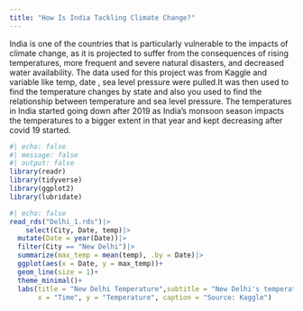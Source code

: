 ```yaml
---
title: "How Is India Tackling Climate Change?"
---
```

India is one of the countries that is particularly vulnerable to the impacts of climate change, as it is projected to suffer from the consequences of rising temperatures, more frequent and severe natural disasters, and decreased water availability. The data used for this project was from Kaggle and variable like temp, date , sea level pressure were pulled.It was then used to find the temperature changes by state and also you used to find the relationship between temperature and sea level pressure. The temperatures in India started going down after 2019 as India's monsoon season impacts the temperatures to a bigger extent in that year and kept decreasing after covid 19 started.


```r
#| echo: false
#| message: false
#| output: false
library(readr)
library(tidyverse)
library(ggplot2)
library(lubridate)
```


```r
#| echo: false
read_rds("Delhi_1.rds")|>
    select(City, Date, temp)|>
  mutate(Date = year(Date))|>
  filter(City == "New Delhi")|>
  summarize(max_temp = mean(temp), .by = Date)|>
  ggplot(aes(x = Date, y = max_temp))+
  geom_line(size = 1)+
  theme_minimal()+
  labs(title = "New Delhi Temperature",subtitle = "New Delhi's temperatures decreased by 1 degree celsius from 2018-2020",
       x = "Time", y = "Temperature", caption = "Source: Kaggle")
```






